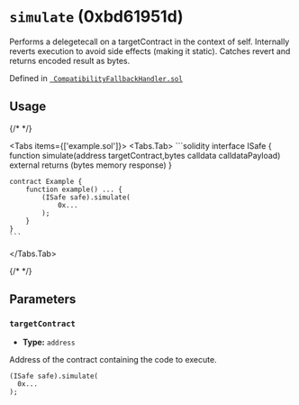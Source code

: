

<LegacyCallout />

# `simulate` (0xbd61951d)



Performs a delegetecall on a targetContract in the context of self.
Internally reverts execution to avoid side effects (making it static). Catches revert and returns encoded result as bytes.




Defined in [` CompatibilityFallbackHandler.sol`](https://github.com/safe-global/safe-smart-account/tree/v1.3.0/contracts/handler/CompatibilityFallbackHandler.sol#L87)


## Usage

{/* <!-- vale off --> */}

<Tabs items={['example.sol']}>
  <Tabs.Tab>
    ```solidity
    interface ISafe {
        function simulate(address targetContract,bytes calldata calldataPayload) external returns (bytes memory response)
    }

    contract Example {
        function example() ... {
            (ISafe safe).simulate(
                0x...
            );
        }
    }
    ```
  </Tabs.Tab>
</Tabs>

{/* <!-- vale on --> */}



## Parameters

### `targetContract`

  - **Type:** `address`

  Address of the contract containing the code to execute.

  ```solidity focus=2
  (ISafe safe).simulate(
    0x...
  );
  ```





